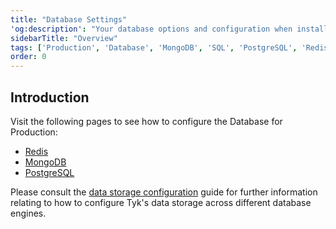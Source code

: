 ```yaml
---
title: "Database Settings"
'og:description': "Your database options and configuration when installing Tyk in a production environment"
sidebarTitle: "Overview"
tags: ['Production', 'Database', 'MongoDB', 'SQL', 'PostgreSQL', 'Redis']
order: 0
---
```


## Introduction

Visit the following pages to see how to configure the Database for Production:
* [Redis](/planning-for-production/redis)
* [MongoDB](/planning-for-production/database-settings/mongodb)
* [PostgreSQL](/planning-for-production/database-settings/postgresql)

Please consult the [data storage configuration](/product-stack/tyk-dashboard/advanced-configurations/data-storage-configuration) guide for further information relating to how to configure Tyk's data storage across different database engines.